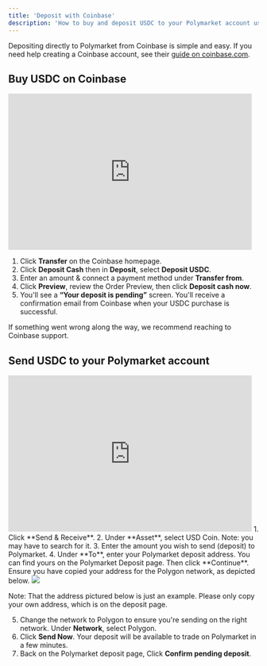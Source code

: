 ```yaml
---
title: 'Deposit with Coinbase' 
description: 'How to buy and deposit USDC to your Polymarket account using Coinbase.'
---
```


Depositing directly to Polymarket from Coinbase is simple and easy. If you need help creating a Coinbase account, see their [guide on coinbase.com](https://help.coinbase.com/en/coinbase/getting-started).

Buy USDC on Coinbase
---  
<iframe width="490" height="315" src="https://www.youtube.com/embed/IlDLdqT8RjU?si=v8iHe20FNqob_Cgr" title="YouTube video player" frameborder="0" allow="accelerometer; autoplay; clipboard-write; encrypted-media; gyroscope; picture-in-picture; web-share" referrerpolicy="strict-origin-when-cross-origin" allowfullscreen></iframe>

1. Click <Tooltip tip="Coinbase treats USDC as a cash balance, you 'buy' it by 'Transfering' or 'Depositing'  ">**Transfer**</Tooltip> on the Coinbase homepage.
2. Click **Deposit Cash** then in **Deposit**, select **Deposit USDC**.
3. Enter an amount & connect a payment method under **Transfer from**.
4. Click **Preview**, review the Order Preview, then click **Deposit cash now**.
5. You'll see a **“Your deposit is pending”** screen. You'll receive a confirmation email from Coinbase when your USDC purchase is successful.

If something went wrong along the way, we recommend reaching to Coinbase support. 

Send USDC to your Polymarket account
--- 
<iframe width="490" height="315" src="https://www.youtube.com/embed/O6HaKdE9d80?si=NwuCGTzcilUhVQwg" title="YouTube video player" frameborder="0" allow="accelerometer; autoplay; clipboard-write; encrypted-media; gyroscope; picture-in-picture; web-share" referrerpolicy="strict-origin-when-cross-origin" allowfullscreen></iframe>
1. Click **Send & Receive**.
2. Under **Asset**, select USD Coin. Note: you may have to search for it. 
3. Enter the amount you wish to send (deposit) to Polymarket.
4.  Under **To**, enter your Polymarket deposit address. You can find yours on the Polymarket Deposit page. Then click **Continue**. 
Ensure you have copied your address for the Polygon network, as depicted below. 

<Frame caption="Note: That the address pictured below is just an example. Please only copy your own address, which is on the deposit page. ">
  <img src="/path/image.jpg" />
</Frame>

Note: That the address pictured below is just an example. Please only copy your own address, which is on the deposit page. 

5. Change the network to Polygon to ensure you're sending on the right network. Under **Network**, select Polygon.
6. Click **Send Now**. Your deposit will be available to trade on Polymarket in a few minutes.
7. Back on the Polymarket deposit page, Click **Confirm pending deposit**. 

